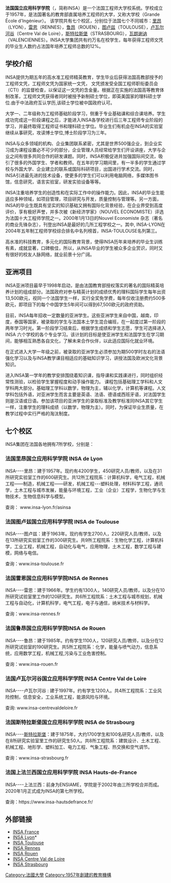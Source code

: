 {{Infobox University |
| Name = 法国国立应用科学学院
| EnglishName = Institut National des Sciences Appliquées
| SealImage = 
[[File:Insa.png|无框]]
| SealInfo =
| Motto = 
| Established = 1957年
| Type =公立
| President = 
| President_title_1 =
| President_1 =
| President_title_2 =
| President_2 =
| resident_title_3 =
| President_3 =
| President_title_4 =
| President_4 =
| Location ={{FRA}}[[里昂|里昂]]、[[图卢兹|图卢兹]]、[[雷恩|雷恩]]、[[鲁昂|鲁昂]]、[[卢瓦尔河谷|卢瓦尔河谷]]、[[斯特拉斯堡|斯特拉斯堡]]、[[瓦朗谢讷|瓦朗谢纳]]
| Campus = 城镇
| AreaTotal = 
| Department =
| Faculty = 
| Professor =
| Associate Professor =
| Assistant Professor =
| Lecturer =
| Student = 
| Undergraduate = 
| Postgraduate = 
| master =
| phd =
| Affiliations = 
| Colors =  
| Mascot = 
| Nickname = INSA
| Website = http://www.insa-france.fr/
}}

'''法国国立应用科学学院'''（{{lang-fr|Institut National des Sciences Appliquées}}，简称INSA）是一个法国工程师大学校系统。学校成立于1957年，是法国著名的教育部直属培养工程师的大学，又称大学校（Grande École d'Ingénieur）。 该学院共有七个校区，分别位于法国七个不同城市：[[里昂|里昂]]（LYON），[[雷恩|雷恩]]（RENNES），[[鲁昂|鲁昂]]（ROUEN），[[图卢兹|图卢兹]]（TOULOUSE），[[卢瓦尔河谷|卢瓦尔河谷]]（Centre Val de Loire），[[斯特拉斯堡|斯特拉斯堡]]（STRASBOURG），[[瓦朗谢讷|瓦朗谢讷]]（VALENCIENNES）。INSA大学集团共有约万名在校学生，每年获得工程师文凭的毕业生人数约占法国年培养工程师总数的12%。

== 学校介绍 ==
INSA提供为期五年的高水准工程师精英教育，学生毕业后获得法国高教部授予的工程师文凭，工程师文凭为国家统一文凭， 文凭颁发受全国工程师职衔委员会（CTI）的监督检查，以保证这一文凭的含金量。根据正在实施的法国高等教育体制改革，工程师文凭获得者同时被授予新制硕士学位，即英美国家的理科硕士学位.由于中法政府互认学历,该硕士学位被中国政府认可。

大学一、二年级称为工程师基础阶段学习，侧重于专业基础课和综合课培养。学生成功完成这一阶段课程之后，才能进入INSA各学校进行后三年工程师专业阶段的学习，并最终取得工程师证书和理科硕士学位。毕业生们有机会在INSA的实验室继续从事研究，攻读博士学位,博士阶段学习为三年。

INSA与众多领域的机构、企业集团联系紧密，尤其是世界500强企业，到企业实习成为课程设置必不可少的部分，企业管理人员经常给学生们开设讲座，大学与企业之间有很多共同合作的研发课题。同时，INSA积极促进并加强国际间交流，吸引了很多的外国学生、学者和教师。在五年的学习期间里，有一半多的学生通过学校与外国大学、企业建立的联系或国际科研项目，出国进行学术交流。同时，INSA引进最先进的技术设备，使更多的学生们可以利用电脑网络，多媒体图书馆，信息研究，语言实验室，研发实验设备等等。

INSA注重培养学生的创造性和在实际工作中的操作能力。因此，INSA的毕业生能适应多种领域，如项目管理，项目研究与开发，质量控制与管理等。另一方面，INSA的毕业生既具有坚实的知识基础又拥有国际化背景经验，在企业界受到高度评价，享有极好声誉，并多次被《新经济学家》（NOUVEL ECONOMISTE）评选为法国十大工程师学院之一。2000年1月13日的Nouvel Economiste 杂志（著名的商业先锋杂志），刊登出INSA是最好的几所工程学校之一。其中, INSA-LYON在2004年五年制工程师学校综合排名中名列榜首，INSA-TOULOUSE名列第三。

高水准的科技教育，多元化的国际教育背景，使得INSA历年来培养的毕业生训练有素，成就显著，口碑极佳，所以，从INSA毕业的学生被众多企业赏识，同时又有很好的校友人脉网络，就业前景十分广阔。

== 亚洲项目 == 
INSA亚洲项目最早于1998年启动，是由法国教育部授权落实的著名的国际精英培养计划的组成部分。法国政府对参与精英计划的成绩优秀的理科国际学生每年出资13,500欧元，视同一个法国学生一样，实行全奖免学费，每年仅收注册费约500多欧元，即项目下的每个中国学生5年间可以得到67,500欧元的政府资助。

目前，INSA每年招收一定数量的亚洲学生。这些亚洲学生来自中国，越南，印度，泰国等国家，被录取的学生与法国本土学生混合编班，在一起度过第一阶段的两年学习时光。第一阶段学习结束后，根据学生成绩和学生志愿，学生可选择进入INSA 六个学校的各个专业学习。该计划的目标是使亚洲学生和法国学生在学习期间，能够相互熟悉各自文化，了解未来合作伙伴，以此适应国际化就业环境。

在正式进入大学一年级之前，被录取的亚洲学生必须参加为期500学时左右的法语强化学习以及与INSA教学课目相适应的基础知识学习，讲授法国及欧洲文化背景知识。

进入INSA第一学年的教学安排围绕着知识课，指导课和实践课进行，同时组织经常性测验，以检验学生掌握程度和动手操作能力。 课程包括基础理工学科和人文学科两大部分。基础理工学科以数学，物理为主，辅以化学，计算机等课程。人文学科包括外语，对亚洲学生而言主要是英语、法语、德语或西班牙语，对法国学生则是汉语或日语。参加该项目的亚洲学生的录取标准及教学标准同INSA其它学生一样，注重学生的理科成绩（以数学，物理为主）。同时，为保证毕业生质量，在教学过程中实行严格的淘汰制度。

== 七个校区 ==
INSA集团在法国各地拥有7所学校，分别是：

=== 法国里昂国立应用科学学院 INSA de Lyon ===
INSA----里昂：建于1957年。现约有4200学生，450研究人员/教师，以及在31所研究实验室工作的600研究生。共12所工程院系：计算机科学，电气工程，机械工程――制造，机械工程――研发，机械工程---塑料处理，材料科学工程，通讯学，土木工程与城市发展，能量与环境工程，工业（企业）工程学，生物化学与生物技术，生物信息科学与模型。

查询： www.insa-lyon.fr/asinsa

=== 法国图卢兹国立应用科学学院 INSA de Toulouse ===
INSA----图卢兹：建于1963年。现约有学生2700人，220研究人员/教师，以及在13所研究实验室工作的300研究生。共9所工程院系：生物化学工程，计算机科学，工业工程，机械工程，自动化与电气，应用物理，土木工程，数学工程与建模，网络与电信。

查询：www.insa-toulouse.fr

=== 法国雷恩国立应用科学学院INSA de Rennes ===
INSA----雷恩：建于1966年。学生约有1300人，140研究人员/教师，以及分在10所研究试验室里工作的120研究生。共6所工程院系：土木工程与城市规划，机械工程与自动化，计算机科学，电气工程，电子与通信，纳米技术与材料学。

查询：www.insa-rennes.fr

=== 法国鲁昂国立应用科学学院INSA de Rouen ===
INSA----鲁昂：建于1985年。约有学生1100人，120研究人员/教师，以及分在12所研究试验室的190研究生。共5所工程院系：化学，能量与喷气动力，信息系统，应用数学工程，机械工程,污染与工业危害控制。

查询：www.insa-rouen.fr

=== 法国卢瓦尔河谷国立应用科学学院 INSA Centre Val de Loire ===
INSA----卢瓦尔河谷 : 建于1997年。约有学生1200人。共4所工程院系：工业风险控制，信息安全，工业系统工程，能源风险与环境。

查询: www.insa-centrevaldeloire.fr

=== 法国斯特拉斯堡国立应用科学学院 INSA de Strasbourg ===
INSA----[[国立斯特拉斯堡应用科学学院|斯特拉斯堡]]：建于1875年，大约1700学生和100名研究人员/教师，以及在8所研究实验室里工作的研究生50人。共8所工程院系：建筑设计、土木工程、机械工程、地形学、塑料加工、电力工程、气象工程、热交换和空气调节。

查询：www.insa-strasbourg.fr

=== 法国上法兰西国立应用科学学院 INSA Hauts-de-France ===
INSA----上法兰西：前身为ENSIAME，学院是于2002年由三所学校合并而成。2020年1月正式成为INSA的第七所学校。

查询：https://www.insa-hautsdefrance.fr/　　{{Wayback|url=https://www.insa-hautsdefrance.fr/ |date=20210116095837 }}

== 外部链接 ==
* [https://web.archive.org/web/20040904224141/http://www.insa-france.fr/ INSA France]
* [http://www.insa-lyon.fr INSA Lyon]*{{Wayback|url=http://www.insa-lyon.fr/ |date=20110224185104 }}
* [http://www.insa-toulouse.fr INSA Toulouse]{{Wayback|url=http://www.insa-toulouse.fr/ |date=20120114003723 }}
* [http://www.insa-rennes.fr INSA Rennes]{{Wayback|url=http://www.insa-rennes.fr/ |date=20201224010803 }}
* [http://www.insa-rouen.fr INSA Rouen]{{Wayback|url=http://www.insa-rouen.fr/ |date=20201218033616 }}
* [http://www.insa-centrevaldeloire.fr INSA Centre Val de Loire]{{Wayback|url=http://www.insa-centrevaldeloire.fr/ |date=20150811112438 }}
* [http://www.insa-strasbourg.fr INSA Strasbourg]{{Wayback|url=http://www.insa-strasbourg.fr/ |date=20110720234148 }}

{{模板:INSA}}
{{法国公立科学、文化和专业机构}}
{{法国大学校会议}}

[[Category:法國大學|Category:法國大學]]
[[Category:1957年創建的教育機構|Category:1957年創建的教育機構]]